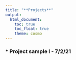 ```yaml
---
title: "**Projects**"
output: 
  html_document:
    toc: true
    toc_float: true
    theme: cosmo
---
```


### * **Project sample I** - 7/2/21
